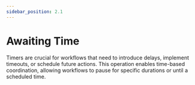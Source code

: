 ```yaml
---
sidebar_position: 2.1
---
```


# Awaiting Time

Timers are crucial for workflows that need to introduce delays, implement timeouts, or schedule future actions.
This operation enables time-based coordination, allowing workflows to pause for specific durations or until a scheduled time.

```scala file=./main/scala/workflows4s/example/docs/TimerExample.scala start=start_doc end=end_doc
```

<OperationOutputs name="timer"/>
